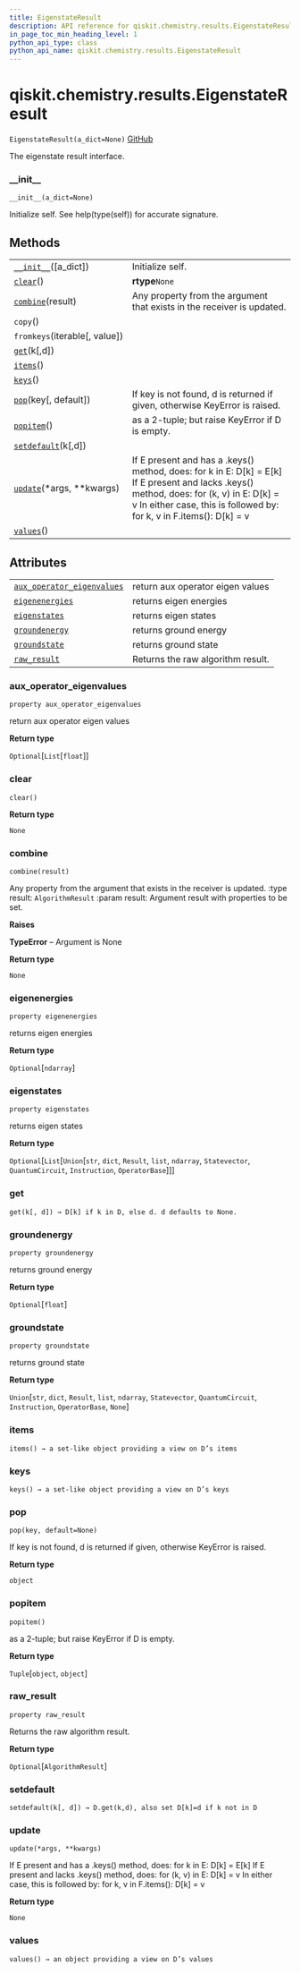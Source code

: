 ```yaml
---
title: EigenstateResult
description: API reference for qiskit.chemistry.results.EigenstateResult
in_page_toc_min_heading_level: 1
python_api_type: class
python_api_name: qiskit.chemistry.results.EigenstateResult
---
```


# qiskit.chemistry.results.EigenstateResult

<span id="qiskit.chemistry.results.EigenstateResult" />

`EigenstateResult(a_dict=None)` [GitHub](https://github.com/qiskit-community/qiskit-aqua/tree/stable/0.9/qiskit/chemistry/results/eigenstate_result.py "view source code")

The eigenstate result interface.

### \_\_init\_\_

<span id="qiskit.chemistry.results.EigenstateResult.__init__" />

`__init__(a_dict=None)`

Initialize self. See help(type(self)) for accurate signature.

## Methods

|                                                                                                                                      |                                                                                                                                                                                                                      |
| ------------------------------------------------------------------------------------------------------------------------------------ | -------------------------------------------------------------------------------------------------------------------------------------------------------------------------------------------------------------------- |
| [`__init__`](#qiskit.chemistry.results.EigenstateResult.__init__ "qiskit.chemistry.results.EigenstateResult.__init__")(\[a\_dict])   | Initialize self.                                                                                                                                                                                                     |
| [`clear`](#qiskit.chemistry.results.EigenstateResult.clear "qiskit.chemistry.results.EigenstateResult.clear")()                      | **rtype**`None`                                                                                                                                                                                                      |
| [`combine`](#qiskit.chemistry.results.EigenstateResult.combine "qiskit.chemistry.results.EigenstateResult.combine")(result)          | Any property from the argument that exists in the receiver is updated.                                                                                                                                               |
| `copy`()                                                                                                                             |                                                                                                                                                                                                                      |
| `fromkeys`(iterable\[, value])                                                                                                       |                                                                                                                                                                                                                      |
| [`get`](#qiskit.chemistry.results.EigenstateResult.get "qiskit.chemistry.results.EigenstateResult.get")(k\[,d])                      |                                                                                                                                                                                                                      |
| [`items`](#qiskit.chemistry.results.EigenstateResult.items "qiskit.chemistry.results.EigenstateResult.items")()                      |                                                                                                                                                                                                                      |
| [`keys`](#qiskit.chemistry.results.EigenstateResult.keys "qiskit.chemistry.results.EigenstateResult.keys")()                         |                                                                                                                                                                                                                      |
| [`pop`](#qiskit.chemistry.results.EigenstateResult.pop "qiskit.chemistry.results.EigenstateResult.pop")(key\[, default])             | If key is not found, d is returned if given, otherwise KeyError is raised.                                                                                                                                           |
| [`popitem`](#qiskit.chemistry.results.EigenstateResult.popitem "qiskit.chemistry.results.EigenstateResult.popitem")()                | as a 2-tuple; but raise KeyError if D is empty.                                                                                                                                                                      |
| [`setdefault`](#qiskit.chemistry.results.EigenstateResult.setdefault "qiskit.chemistry.results.EigenstateResult.setdefault")(k\[,d]) |                                                                                                                                                                                                                      |
| [`update`](#qiskit.chemistry.results.EigenstateResult.update "qiskit.chemistry.results.EigenstateResult.update")(\*args, \*\*kwargs) | If E present and has a .keys() method, does: for k in E: D\[k] = E\[k] If E present and lacks .keys() method, does: for (k, v) in E: D\[k] = v In either case, this is followed by: for k, v in F.items(): D\[k] = v |
| [`values`](#qiskit.chemistry.results.EigenstateResult.values "qiskit.chemistry.results.EigenstateResult.values")()                   |                                                                                                                                                                                                                      |

## Attributes

|                                                                                                                                                                        |                                   |
| ---------------------------------------------------------------------------------------------------------------------------------------------------------------------- | --------------------------------- |
| [`aux_operator_eigenvalues`](#qiskit.chemistry.results.EigenstateResult.aux_operator_eigenvalues "qiskit.chemistry.results.EigenstateResult.aux_operator_eigenvalues") | return aux operator eigen values  |
| [`eigenenergies`](#qiskit.chemistry.results.EigenstateResult.eigenenergies "qiskit.chemistry.results.EigenstateResult.eigenenergies")                                  | returns eigen energies            |
| [`eigenstates`](#qiskit.chemistry.results.EigenstateResult.eigenstates "qiskit.chemistry.results.EigenstateResult.eigenstates")                                        | returns eigen states              |
| [`groundenergy`](#qiskit.chemistry.results.EigenstateResult.groundenergy "qiskit.chemistry.results.EigenstateResult.groundenergy")                                     | returns ground energy             |
| [`groundstate`](#qiskit.chemistry.results.EigenstateResult.groundstate "qiskit.chemistry.results.EigenstateResult.groundstate")                                        | returns ground state              |
| [`raw_result`](#qiskit.chemistry.results.EigenstateResult.raw_result "qiskit.chemistry.results.EigenstateResult.raw_result")                                           | Returns the raw algorithm result. |

### aux\_operator\_eigenvalues

<span id="qiskit.chemistry.results.EigenstateResult.aux_operator_eigenvalues" />

`property aux_operator_eigenvalues`

return aux operator eigen values

**Return type**

`Optional`\[`List`\[`float`]]

### clear

<span id="qiskit.chemistry.results.EigenstateResult.clear" />

`clear()`

**Return type**

`None`

### combine

<span id="qiskit.chemistry.results.EigenstateResult.combine" />

`combine(result)`

Any property from the argument that exists in the receiver is updated. :type result: `AlgorithmResult` :param result: Argument result with properties to be set.

**Raises**

**TypeError** – Argument is None

**Return type**

`None`

### eigenenergies

<span id="qiskit.chemistry.results.EigenstateResult.eigenenergies" />

`property eigenenergies`

returns eigen energies

**Return type**

`Optional`\[`ndarray`]

### eigenstates

<span id="qiskit.chemistry.results.EigenstateResult.eigenstates" />

`property eigenstates`

returns eigen states

**Return type**

`Optional`\[`List`\[`Union`\[`str`, `dict`, `Result`, `list`, `ndarray`, `Statevector`, `QuantumCircuit`, `Instruction`, `OperatorBase`]]]

### get

<span id="qiskit.chemistry.results.EigenstateResult.get" />

`get(k[, d]) → D[k] if k in D, else d. d defaults to None.`

### groundenergy

<span id="qiskit.chemistry.results.EigenstateResult.groundenergy" />

`property groundenergy`

returns ground energy

**Return type**

`Optional`\[`float`]

### groundstate

<span id="qiskit.chemistry.results.EigenstateResult.groundstate" />

`property groundstate`

returns ground state

**Return type**

`Union`\[`str`, `dict`, `Result`, `list`, `ndarray`, `Statevector`, `QuantumCircuit`, `Instruction`, `OperatorBase`, `None`]

### items

<span id="qiskit.chemistry.results.EigenstateResult.items" />

`items() → a set-like object providing a view on D’s items`

### keys

<span id="qiskit.chemistry.results.EigenstateResult.keys" />

`keys() → a set-like object providing a view on D’s keys`

### pop

<span id="qiskit.chemistry.results.EigenstateResult.pop" />

`pop(key, default=None)`

If key is not found, d is returned if given, otherwise KeyError is raised.

**Return type**

`object`

### popitem

<span id="qiskit.chemistry.results.EigenstateResult.popitem" />

`popitem()`

as a 2-tuple; but raise KeyError if D is empty.

**Return type**

`Tuple`\[`object`, `object`]

### raw\_result

<span id="qiskit.chemistry.results.EigenstateResult.raw_result" />

`property raw_result`

Returns the raw algorithm result.

**Return type**

`Optional`\[`AlgorithmResult`]

### setdefault

<span id="qiskit.chemistry.results.EigenstateResult.setdefault" />

`setdefault(k[, d]) → D.get(k,d), also set D[k]=d if k not in D`

### update

<span id="qiskit.chemistry.results.EigenstateResult.update" />

`update(*args, **kwargs)`

If E present and has a .keys() method, does: for k in E: D\[k] = E\[k] If E present and lacks .keys() method, does: for (k, v) in E: D\[k] = v In either case, this is followed by: for k, v in F.items(): D\[k] = v

**Return type**

`None`

### values

<span id="qiskit.chemistry.results.EigenstateResult.values" />

`values() → an object providing a view on D’s values`

